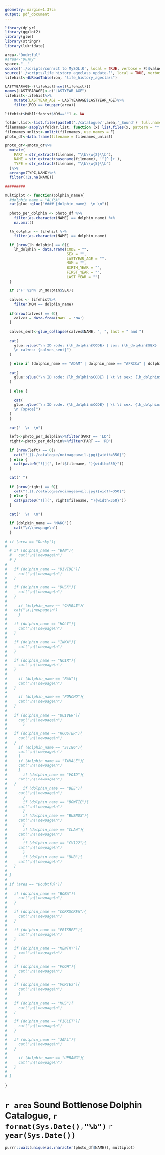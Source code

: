 ```yaml
---
geometry: margin=1.37cm
output: pdf_document
---
```


  
```r
library(dplyr)
library(ggplot2)
library(glue)
library(stringr)
library(lubridate)

area<-"Doubtful"
#area<-"Dusky"
space<-"__"
source('./scripts/connect to MySQL.R', local = TRUE, verbose = F)$value
source('./scripts/life_history_ageclass update.R', local = TRUE, verbose = F)$value
lifehist<-dbReadTable(con, "life_history_ageclass")

LASTYEARAGE<-(lifehist[ncol(lifehist)])
names(LASTYEARAGE)<-c("LASTYEAR_AGE")
lifehist<-lifehist%>%
    mutate(LASTYEAR_AGE = LASTYEARAGE$LASTYEAR_AGE)%>%
    filter(POD == toupper(area))
    
lifehist$MOM[lifehist$MOM==""] <- NA

folder.list<-list.files(paste0('./catalogue/',area,'_Sound'), full.names = T)
filenames<-sapply(folder.list, function (x) list.files(x, pattern = "*.JPG$|*.jpg$", full.names = T, recursive = T))
filenames_unlist<-unlist(filenames, use.names = F)
photo_df<-data.frame(filename = filenames_unlist)

photo_df<-photo_df%>%
  mutate(
    PART = str_extract(filename, "\\b\\w{2}\\b"),
    NAME = str_extract(basename(filename), '^[^_]+'),
    TYPE = str_extract(filename, "\\b\\w{5}\\b")
  )%>%
  arrange(TYPE,NAME)%>%
  filter(!is.na(NAME))

#########

multiplot <- function(dolphin_name){
  #dolphin_name = "ALYSA"
  cat(glue::glue("#### {dolphin_name}  \n \n"))
  
  photo_per_dolphin <- photo_df %>% 
    filter(as.character(NAME) == dolphin_name) %>% 
    na.omit()

  lh_dolphin <- lifehist %>% 
    filter(as.character(NAME) == dolphin_name)

  if (nrow(lh_dolphin) == 0){
    lh_dolphin = data.frame(CODE = "",
                            SEX = "",
                            LASTYEAR_AGE = "",
                            MOM = "",
                            BIRTH_YEAR = "",
                            FIRST_YEAR = "",
                            LAST_YEAR = "")
  }
  
  if ('F' %in% lh_dolphin$SEX){
    
  calves <- lifehist%>%
    filter(MOM == dolphin_name)
  
  if(nrow(calves) == 0){
    calves = data.frame(NAME = 'NA')
  }
  
  calves_sent<-glue_collapse(calves$NAME, ", ", last = " and ")
  
  cat(
    glue::glue("\n ID code: {lh_dolphin$CODE} | sex: {lh_dolphin$SEX} | age: {lh_dolphin$LASTYEAR_AGE} |  mom: {lh_dolphin$MOM}  | birth yr: {lh_dolphin$BIRTH_YEAR} |  first yr: {lh_dolphin$FIRST_YEAR} | last yr: {lh_dolphin$LAST_YEAR}
    \n calves: {calves_sent}")
  )
  
  } else if (dolphin_name == "ADAM" | dolphin_name == "AFRICA" | dolphin_name == "ASTRO" | dolphin_name == "BOBA" | dolphin_name == "GRANITE") {
    
  cat(
    glue::glue("\n ID code: {lh_dolphin$CODE} | \t \t sex: {lh_dolphin$SEX} | age: {lh_dolphin$LASTYEAR_AGE} |  mom: {lh_dolphin$MOM} | birth yr: {lh_dolphin$BIRTH_YEAR} | first yr: {lh_dolphin$FIRST_YEAR} | last yr: {lh_dolphin$LAST_YEAR}")
  )
    
  } else {
  
    cat(
    glue::glue("\n ID code: {lh_dolphin$CODE} | \t \t sex: {lh_dolphin$SEX} | age: {lh_dolphin$LASTYEAR_AGE} |  mom: {lh_dolphin$MOM} | birth yr: {lh_dolphin$BIRTH_YEAR} | first yr: {lh_dolphin$FIRST_YEAR} | last yr: {lh_dolphin$LAST_YEAR}
    \n {space}")
  )
  }
  
  cat("  \n  \n")
  
  left<-photo_per_dolphin%>%filter(PART == 'LD')
  right<-photo_per_dolphin%>%filter(PART == 'RD')

  if (nrow(left) == 0){
    cat("![](./catalogue/noimageavail.jpg){width=350}")
  } else {
    cat(paste0("![](", left$filename, "){width=350}"))
  }
  
  cat(" ")
  
  if (nrow(right) == 0){
    cat("![](./catalogue/noimageavail.jpg){width=350}")
  } else {
    cat(paste0("![](", right$filename, "){width=350}"))
  }
  
  cat("  \n  \n")
  
  if (dolphin_name == "MAKO"){
    cat("\n\\newpage\n")
  }  
  
# if (area == "Dusky"){
# 
  # if (dolphin_name == "BAN"){
  #   cat("\n\\newpage\n")
  # }
#   
#   if (dolphin_name == "DIVIDE"){
#     cat("\n\\newpage\n")
#   }
# 
#   if (dolphin_name == "DUSK"){
#     cat("\n\\newpage\n")
#   }
#   
#     if (dolphin_name == "GAMBLE"){
#   cat("\n\\newpage\n")
#     } 
#   
#   if (dolphin_name == "HOLY"){
#     cat("\n\\newpage\n")
#   }
#   
#   if (dolphin_name == "INKA"){
#     cat("\n\\newpage\n")
#   }
#   
#   if (dolphin_name == "NOIR"){
#     cat("\n\\newpage\n")
#   }  
# 
#     if (dolphin_name == "PAW"){
#     cat("\n\\newpage\n")
#   }
#   
#     if (dolphin_name == "PONCHO"){
#     cat("\n\\newpage\n")
#   }
#       
#   if (dolphin_name == "QUIVER"){
#     cat("\n\\newpage\n")
#       }
#   
#   if (dolphin_name == "ROOSTER"){
#     cat("\n\\newpage\n")
#   }
#     if (dolphin_name == "STING"){
#     cat("\n\\newpage\n")
#     }
#     if (dolphin_name == "TAMALE"){
#     cat("\n\\newpage\n")
#     }
#       if (dolphin_name == "VOID"){
#     cat("\n\\newpage\n")
#   }
#       if (dolphin_name == "BEE"){
#     cat("\n\\newpage\n")
#       }
#       if (dolphin_name == "BOWTIE"){
#     cat("\n\\newpage\n")
#       }
#       if (dolphin_name == "BUENOS"){
#     cat("\n\\newpage\n")
#       }
#       if (dolphin_name == "CLAW"){
#     cat("\n\\newpage\n")
#       }
#       if (dolphin_name == "CV122"){
#     cat("\n\\newpage\n")
#       }
#       if (dolphin_name == "DUB"){
#     cat("\n\\newpage\n")
#   }
#   
# }
#   
# if (area == "Doubtful"){  
#   
#   if (dolphin_name == "BOBA"){
#     cat("\n\\newpage\n")
#   }
# 
#   if (dolphin_name == "CORKSCREW"){
#     cat("\n\\newpage\n")
#   }
# 
#   if (dolphin_name == "FRISBEE"){
#     cat("\n\\newpage\n")
#   }
# 
#   if (dolphin_name == "MENTRY"){
#     cat("\n\\newpage\n")
#   }
# 
#   if (dolphin_name == "POOH"){
#     cat("\n\\newpage\n")
#   }
#   
#   if (dolphin_name == "VORTEX"){
#     cat("\n\\newpage\n")
#     }
#   
#   if (dolphin_name == "MUS"){
#     cat("\n\\newpage\n")
#   }
#   
#   if (dolphin_name == "PIGLET"){
#     cat("\n\\newpage\n")
#   }
#   
#   if (dolphin_name == "SEAL"){
#     cat("\n\\newpage\n")
#   }
#   
#     if (dolphin_name == "UPBANG"){
#     cat("\n\\newpage\n")
#   }
#   
# }
  
}

```
# `r area` Sound Bottlenose Dolphin Catalogue, `r format(Sys.Date(),"%b")` `r year(Sys.Date())`

```r
purrr::walk(unique(as.character(photo_df$NAME)), multiplot)
```